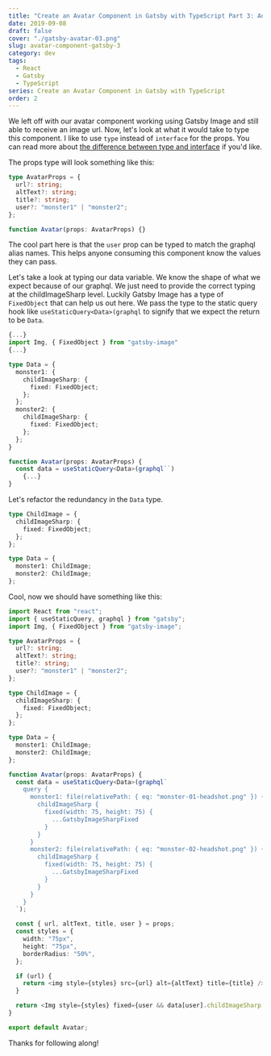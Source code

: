 ```yaml
---
title: "Create an Avatar Component in Gatsby with TypeScript Part 3: Adding Types"
date: 2019-09-08
draft: false
cover: "./gatsby-avatar-03.png"
slug: avatar-component-gatsby-3
category: dev
tags:
  - React
  - Gatsby
  - TypeScript
series: Create an Avatar Component in Gatsby with TypeScript
order: 2
---
```


We left off with our avatar component working using Gatsby Image and still able to receive an image url. Now, let's look at what it would take to type this component. I like to use `type` instead of `interface` for the props. You can read more about [the difference between type and interface](https://medium.com/@martin_hotell/interface-vs-type-alias-in-typescript-2-7-2a8f1777af4c) if you'd like.

The props type will look something like this:

```typescript
type AvatarProps = {
  url?: string;
  altText?: string;
  title?: string;
  user?: "monster1" | "monster2";
};

function Avatar(props: AvatarProps) {}
```

The cool part here is that the `user` prop can be typed to match the graphql alias names. This helps anyone consuming this component know the values they can pass.

Let's take a look at typing our data variable. We know the shape of what we expect because of our graphql. We just need to provide the correct typing at the childImageSharp level. Luckily Gatsby Image has a type of `FixedObject` that can help us out here. We pass the type to the static query hook like `useStaticQuery<Data>(graphql` to signify that we expect the return to be `Data`.

```typescript
{...}
import Img, { FixedObject } from "gatsby-image"
{...}

type Data = {
  monster1: {
    childImageSharp: {
      fixed: FixedObject;
    };
  };
  monster2: {
    childImageSharp: {
      fixed: FixedObject;
    };
  };
}

function Avatar(props: AvatarProps) {
  const data = useStaticQuery<Data>(graphql``)
    {...}
}
```

Let's refactor the redundancy in the `Data` type.

```typescript
type ChildImage = {
  childImageSharp: {
    fixed: FixedObject;
  };
};

type Data = {
  monster1: ChildImage;
  monster2: ChildImage;
};
```

Cool, now we should have something like this:

```typescript
import React from "react";
import { useStaticQuery, graphql } from "gatsby";
import Img, { FixedObject } from "gatsby-image";

type AvatarProps = {
  url?: string;
  altText?: string;
  title?: string;
  user?: "monster1" | "monster2";
};

type ChildImage = {
  childImageSharp: {
    fixed: FixedObject;
  };
};

type Data = {
  monster1: ChildImage;
  monster2: ChildImage;
};

function Avatar(props: AvatarProps) {
  const data = useStaticQuery<Data>(graphql`
    query {
      monster1: file(relativePath: { eq: "monster-01-headshot.png" }) {
        childImageSharp {
          fixed(width: 75, height: 75) {
            ...GatsbyImageSharpFixed
          }
        }
      }
      monster2: file(relativePath: { eq: "monster-02-headshot.png" }) {
        childImageSharp {
          fixed(width: 75, height: 75) {
            ...GatsbyImageSharpFixed
          }
        }
      }
    }
  `);

  const { url, altText, title, user } = props;
  const styles = {
    width: "75px",
    height: "75px",
    borderRadius: "50%",
  };

  if (url) {
    return <img style={styles} src={url} alt={altText} title={title} />;
  }

  return <Img style={styles} fixed={user && data[user].childImageSharp.fixed} alt={altText} title={title} />;
}

export default Avatar;
```

Thanks for following along!
